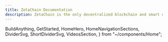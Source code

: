 ```yaml
---
title: ZetaChain Documentation
description: ZetaChain is the only decentralized blockchain and smart contract platform built for omnichain interoperability.
---
```



  BuildAnything,
  GetStarted,
  HomeHero,
  HomeNavigationSections,
  DividerSvg,
  ShortDividerSvg,
  VideosSection,
} from "~/components/Home";

<NextSeo title={defaultTitle} description={defaultDescription} />

<HomeHero />
<BuildAnything />
<ShortDividerSvg />
<VideosSection />
<DividerSvg />
